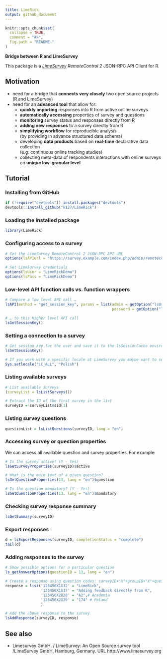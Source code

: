 ```yaml
---
title: LimeRick
output: github_document
---
```

 
<!-- README.md is generated from README.Rmd. Please edit this file -->

```r
knitr::opts_chunk$set(
  collapse = TRUE,
  comment = "#>",
  fig.path = "README-"
)
```

<!--
`r badgecreatr::minimal_badges(status = "concept", license = "MIT", date = Sys.Date())`

```r
#badgecreatr::badgeplacer(status = "wip" , githubaccount = "k127", githubrepo = "LimeRick")
#[![minimal R version](https://img.shields.io/badge/R>=-3.3.1-6666ff.svg)](https://cran.r-project.org/)
```

[![Project Status: active](http://www.repostatus.org/badges/latest/active.svg)](http://www.repostatus.org/)
[![CRAN_Status_Badge](http://www.r-pkg.org/badges/version/LimeRick)](https://cran.r-project.org/package=LimeRick)
[![rstudio mirror downloads](http://cranlogs.r-pkg.org/badges/LimeRick?)](https://github.com/metacran/cranlogs.app)
-->

**Bridge between R and LimeSurvey**

This package is a _[LimeSurvey](http://limesurvey.org) RemoteControl 2_ JSON-RPC API Client for R.

## Motivation

* need for a bridge that **connects very closely** two open source projects (R&nbsp;and&nbsp;LimeSurvey)
* need for an **advanced tool** that allow for:
    * **quickly importing** responses into R from active online surveys
    * **automatically accessing** properties of survey and questions
    * **monitoring** survey status and responses directly from R
    * **adding new responses** to a survey directly from R
    * **simplifying workflow** for reproducible analysis <br/>
      (by providing in advance structured data schema)
    * developing **data products** based on **real-time** declarative data collection <br/>
      (e.g. continuous online tracking studies)
    * collecting meta-data of respondents interactions with online surveys <br/>
      on **unique low-granular level**

## Tutorial

### Installing from GitHub

```r
if (!require("devtools")) install.packages("devtools")
devtools::install_github("k127/LimeRick")
```

### Loading the installed package

```r
library(LimeRick)
```

### Configuring access to a survey

```r
# Set the LimeSurvey RemoteControl 2 JSON-RPC API URL
options(lsAPIurl = "https://survey.example.com/index.php/admin/remotecontrol")

# Set LimeSurvey credentials
options(lsUser = "LimeRickDemo")
options(lsPass = "LimeRickDemo")
```

### Low-level API function calls vs. function wrappers

```r
# Compare a low level API call …
lsAPI(method = "get_session_key", params = list(admin = getOption("lsUser"),
                                                password = getOption("lsPass")))

# … to this Higher level API call
lsGetSessionKey()
```

### Setting a connection to a survey

```r
# Get session key for the user and save it to the lsSessionCache environment
lsGetSessionKey()

# If you work with a specific locale at LimeSurvey you maybe want to set it
Sys.setlocale("LC_ALL", "Polish")
```

### Listing available surveys

```r
# List available surveys
(surveyList = lsListSurveys())

# Extract the ID of the first survey in the list
surveyID = surveyList$sid[1] 
```

### Listing survey questions

```r
questionList = lsListQuestions(surveyID, lang = "en")
```

### Accessing survey or question properties

We can access all available question and survey properties. For example:
```r
# Is the survey active? (Y - Yes)
lsGetSurveyProperties(surveyID)$active

# What is the main text of a given question?
lsGetQuestionProperties(13, lang = "en")$question

# Is the question mandatory? (Y - Yes)
lsGetQuestionProperties(13, lang = "en")$mandatory
```

### Checking survey response summary

```r
lsGetSummary(surveyID)
```

### Export responses

```r
d = lsExportResponses(surveyID, completionStatus = "complete")
tail(d)
```

### Adding responses to the survey

```r
# Show possible options for a particular question
ls_getAnswerOptions(questionID = 13, lang = "en")

# Create a response using question codes: surveyID+"X"+groupID+"X"+questionID
response = list('123456X1X12' = "LimeRick",
                '123456X1X17' = "Adding feedback directly from R",
                '123456X2X28' = "A2",# Academia
                '123456X2X29' = "174" # Poland
                )

# Add the above response to the survey
lsAddResponse(surveyID, response)
```

## See also

* Limesurvey GmbH. / LimeSurvey: An Open Source survey tool /LimeSurvey GmbH, Hamburg, Germany. URL http://www.limesurvey.org
